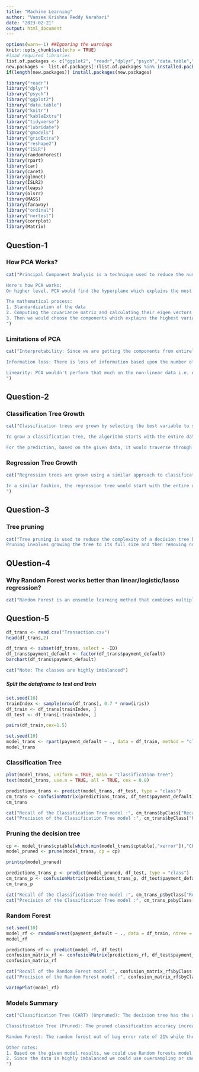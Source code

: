 ```yaml
---
title: "Machine Learning"
author: "Vamsee Krishna Reddy Narahari"
date: "2023-02-21"
output: html_document
---
```


```r
options(warn=-1) ##Ignoring the warnings
knitr::opts_chunk$set(echo = TRUE)
#load required libraries
list.of.packages <- c("ggplot2", "readr","dplyr","psych","data.table","knitr","kableExtra","tidyverse","lubridate","gmodels","gridExtra","reshape2","rsample")
new.packages <- list.of.packages[!(list.of.packages %in% installed.packages()[,"Package"])]
if(length(new.packages)) install.packages(new.packages)

library("readr")
library("dplyr")
library("psych")
library("ggplot2")
library("data.table")
library("knitr")
library("kableExtra")
library("tidyverse")
library("lubridate")
library("gmodels")
library("gridExtra")
library("reshape2")
library("ISLR")
library(randomForest)
library(rpart)
library(car)
library(caret)
library(glmnet)
library(ISLR2)
library(leaps)
library(olsrr)
library(MASS)
library(faraway)
library("ordinal")
library("nortest")
library(corrplot)
library(Matrix)
```

## Question-1 
### How PCA Works?
```r
cat("Principal Component Analysis is a technique used to reduce the number of variables in a dataset while retaining most of the variance in the data. It does this by transforming the original data to a uncorrelated variables called principal components.

Here's how PCA works: 
On higher level, PCA would find the hyperplane which explains the most variance in the data, and project the data-points to that particular plane provides the first principal component. The next principal components are found in similar fashion where the next hyperplane which explains the most variance i.e. diagonal to the first hyperplane.

The mathematical process:
1. Standardization of the data
2. Computing the covariance matrix and calculating their eigen vectors and eigen values.(Single value decomposition)
3. Then we would choose the components which explains the highest variance which can be found in the strength matrix
")
```

### Limitations of PCA
```r
cat("Interpretability: Since we are getting the components from entirely a new dimension, it would be difficult to interpret them and find the relation between the variables

Information loss: There is loss of information based upon the number of components you would be using.

Linearity: PCA wouldn't perform that much on the non-linear data i.e. ellipsoid or spherical in nature
")
```

## Question-2
### Classification Tree Growth
```r
cat("Classification trees are grown by selecting the best variable to split on at each node based on a measure of impurity or information gain most commonly used impurity is the Gini score. The algorithm tries to find the split that maximizes the separation of the classes in the target variable.

To grow a classification tree, the algorithm starts with the entire dataset at the root node and calculates the Gini index for each variable. The variable that results in the largest reduction in the Gini index is selected as the best split variable. The data is then split based on the selected variable, and the process is repeated for each child node until a stopping criterion is met or until the last leaf node.

For the prediction, based on the given data, it would traverse through the tree and calculates the number of training classes available at that single point it would then calculate the probability for each class, the class which has the highest probability that would be the prediction")
```

### Regression Tree Growth
```r
cat("Regression trees are grown using a similar approach to classification trees, but instead of minimizing impurity, the goal is to minimize the sum of squared residuals or mean sum of squared residuals. This is done by selecting the best variable to split on at each node based on the reduction in the sse or mse that results from the split.

In a similar fashion, the regression tree would start with the entire dataset at the root node and identifies the sse with every possible variable and all the data, identifying the variable and value that reduces the SSE the most would be the root node and then the process continues with the remaining data. This process continuess till we mentioned any regularization hyperparameter such as max depth or it continues till it identifies the last leaf node
")
```

## Question-3
### Tree pruning
```r
cat("Tree pruning is used to reduce the complexity of a decision tree by removing nodes that do not improve the accuracy of the model. The purpose of pruning is to prevent overfitting, which can occur when a decision tree is too complex and fits the training data too closely, resulting in poor generalization to new, unseen data. 
Pruning involves growing the tree to its full size and then removing nodes that do not improve the accuracy of the model. This is done by recursively removing each node and its children and checking the effect on the accuracy of the model. If removing the node does not significantly reduce the accuracy of the model on a validation set, the node is pruned. We can use Cross Validation process to determine the accuracy of the model")
```

## QUestion-4
### Why Random Forest works better than linear/logistic/lasso regression?
```r
cat("Random Forest is an ensemble learning method that combines multiple decision trees to improve the accuracy and stability of predictions. Random forests can be developed on multiple approaches such as bagging, gradient boosting etc. For example, bagging is the methodology where the multiple decision trees developed in a bootstrapping fashion increasing the accuracy. Since its not a single model and not a predefined number of parameters, it generally outperforms over logistic, linear and lasso regression. Also, random forests can be used to fit on non-linear data, no limitations of number of parameters and perform better on outliers where the other models wouldn't be performing better")
```

## Question-5
```r
df_trans <- read.csv("Transaction.csv")
head(df_trans,2)
```

```r
df_trans <- subset(df_trans, select = -ID)
df_trans$payment_default <- factor(df_trans$payment_default)
barchart(df_trans$payment_default)
```

```r
cat("Note: The classes are highly imbalanced")
```

##### Split the dataframe to test and train
```r
set.seed(10)
trainIndex <- sample(nrow(df_trans), 0.7 * nrow(iris))
df_train <- df_trans[trainIndex, ]
df_test <- df_trans[-trainIndex, ]
```

```r
pairs(df_train,cex=1.5)
```


```r
set.seed(10)
model_trans <- rpart(payment_default ~ ., data = df_train, method = "class")
model_trans
```
### Classification Tree
```r
plot(model_trans, uniform = TRUE, main = "Classification tree")
text(model_trans, use.n = TRUE, all = TRUE, cex = 0.8)
```
```r
predictions_trans <- predict(model_trans, df_test, type = "class")
cm_trans <- confusionMatrix(predictions_trans, df_test$payment_default)
cm_trans
```

```r
cat("Recall of the Classification Tree model :", cm_trans$byClass["Recall"], "\n")
cat("Precision of the Classification Tree model :", cm_trans$byClass["Precision"], "\n")
```
### Pruning the decision tree
```r
cp <- model_trans$cptable[which.min(model_trans$cptable[,"xerror"]),"CP"]
model_pruned <- prune(model_trans, cp = cp)
```

```r
printcp(model_pruned)
```
```r
predictions_trans_p <- predict(model_pruned, df_test, type = "class")
cm_trans_p <- confusionMatrix(predictions_trans_p, df_test$payment_default)
cm_trans_p
```
```r
cat("Recall of the Classification Tree model :", cm_trans_p$byClass["Recall"], "\n")
cat("Precision of the Classification Tree model :", cm_trans_p$byClass["Precision"], "\n")
```



### Random Forest
```r
set.seed(10)
model_rf <- randomForest(payment_default ~ ., data = df_train, ntree = 500)
model_rf
```

```r
predictions_rf <- predict(model_rf, df_test)
confusion_matrix_rf <- confusionMatrix(predictions_rf, df_test$payment_default)
confusion_matrix_rf
```

```r
cat("Recall of the Random Forest model :", confusion_matrix_rf$byClass["Recall"], "\n")
cat("Precision of the Random Forest model :", confusion_matrix_rf$byClass["Precision"], "\n")
```

```r
varImpPlot(model_rf)
```


### Models Summary
```r
cat("Classification Tree (CART) (Unpruned): The decision tree has the accuracy on the test data is around 71%. From the decision, we can understand that the Payment Amount 4 has the highest feature importance and critical in explaining  or predicting the payment defaults and it is followed by Bill amount feature

Classification Tree (Pruned): The pruned classification accuracy increased to 77% while its predicting the entire non-defaults accurately and has 23% error rate of predicting the payment default. The increase in performance might be due to avoiding the overfitting of the model on the train data and achieving better accuracy

Random Forest: The random forest out of bag error rate of 21% while the test accuracy 79% which are almost same. Similarly to the classification tree, random forest also determines the payment amount 4 has the important variable in explaining the payment defaults

Other notes:
1. Based on the given model results, we could use Random forests model since it has better prediction in identifying the payment defaults
2. Since the data is highly imbalanced we could use oversampling or smote on the data to improve the performance of the model\
")
```

